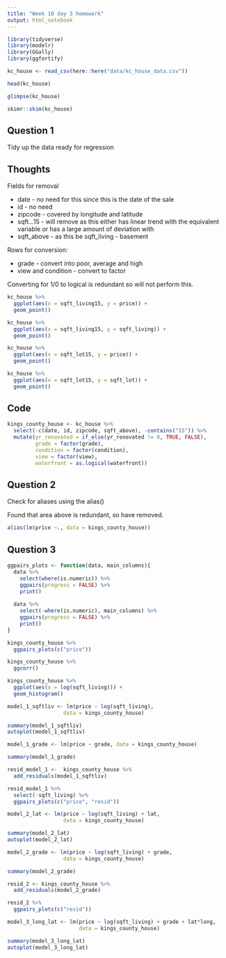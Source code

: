 ```yaml
---
title: "Week 10 day 3 homework"
output: html_notebook
---
```



```r
library(tidyverse)
library(modelr)
library(GGally)
library(ggfortify)
```

```r
kc_house <- read_csv(here::here("data/kc_house_data.csv"))
```

```r
head(kc_house)

glimpse(kc_house)

skimr::skim(kc_house)
```


## Question 1
Tidy up the data ready for regression

## Thoughts
Fields for removal 

* date - no need for this since this is the date of the sale
* id - no need
* zipcode - covered by longitude and latitude
* sqft...15 - will remove as this either has linear trend with the equivalent variable or has a large amount of deviation with
* sqft_above -  as this be sqft_living - basement

Rows for conversion:

* grade - convert into poor, average and high
* view and condition - convert to factor


Converting for 1/0 to logical is redundant so will not perform this.

```r
kc_house %>% 
  ggplot(aes(x = sqft_living15, y = price)) +
  geom_point()

kc_house %>% 
  ggplot(aes(x = sqft_living15, y = sqft_living)) +
  geom_point()

kc_house %>% 
  ggplot(aes(x = sqft_lot15, y = price)) +
  geom_point()

kc_house %>% 
  ggplot(aes(x = sqft_lot15, y = sqft_lot)) +
  geom_point()
```


## Code
```r
kings_county_house <- kc_house %>% 
  select(-c(date, id, zipcode, sqft_above), -contains("15")) %>% 
  mutate(yr_renovated = if_else(yr_renovated != 0, TRUE, FALSE),
         grade = factor(grade),
         condition = factor(condition),
         view = factor(view),
         waterfront = as.logical(waterfront))
```


## Question 2
Check for aliases using the alias()

Found that area above is redundant, so have removed.

```r
alias(lm(price ~., data = kings_county_house))
```



## Question 3

```r
ggpairs_plots <- function(data, main_columns){
  data %>% 
    select(where(is.numeric)) %>% 
    ggpairs(progress = FALSE) %>% 
    print()
  
  data %>% 
    select(-where(is.numeric), main_columns) %>% 
    ggpairs(progress = FALSE) %>% 
    print()
}
```





```r
kings_county_house %>% 
  ggpairs_plots(c("price"))
```


```r
kings_county_house %>% 
  ggcorr()
```

```r
kings_county_house %>% 
  ggplot(aes(x = log(sqft_living))) +
  geom_histogram()
```


```r
model_1_sqftliv <- lm(price ~ log(sqft_living),
                  data = kings_county_house)

summary(model_1_sqftliv)
autoplot(model_1_sqftliv)
```
```r
model_1_grade <- lm(price ~ grade, data = kings_county_house)

summary(model_1_grade)
```



```r
resid_model_1 <-  kings_county_house %>% 
  add_residuals(model_1_sqftliv)

resid_model_1 %>% 
  select(-sqft_living) %>% 
  ggpairs_plots(c("price", "resid"))
```

```r
model_2_lat <- lm(price ~ log(sqft_living) + lat,
                  data = kings_county_house)

summary(model_2_lat)
autoplot(model_2_lat)
```



```r
model_2_grade <- lm(price ~ log(sqft_living) + grade,
                  data = kings_county_house)

summary(model_2_grade)
```


```r
resid_2 <- kings_county_house %>% 
  add_residuals(model_2_grade)

resid_2 %>% 
  ggpairs_plots(c("resid"))
```



```r
model_3_long_lat <- lm(price ~ log(sqft_living) + grade + lat*long,
                       data = kings_county_house)

summary(model_3_long_lat)
autoplot(model_3_long_lat)
```


